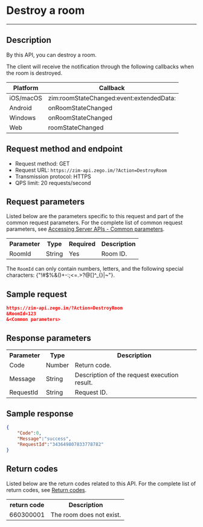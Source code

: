 # Destroy a room

- - -


## Description

By this API, you can destroy a room.

The client will receive the notification through the following callbacks when the room is destroyed.

| Platform    | Callback                                 |
|-------------|------------------------------------------|
| iOS/macOS   | zim:roomStateChanged:event:extendedData: |
| Android     | onRoomStateChanged                       |
| Windows     | onRoomStateChanged                       |
| Web         | roomStateChanged                         |



## Request method and endpoint

- Request method: GET
- Request URL: `https://zim-api.zego.im/?Action=DestroyRoom`
- Transmission protocol: HTTPS
- QPS limit: 20 requests/second

## Request parameters

Listed below are the parameters specific to this request and part of the common request parameters. For the complete list of common request parameters, see [Accessing Server APIs - Common parameters](../Accessing%20Server%20APIs.mdx#common-parameters).

<table>

<tbody><tr>
<th>Parameter</th>
<th>Type</th>
<th>Required</th>
<th>Description</th>
</tr>
<tr>
<td>RoomId</td>
<td>String</td>
<td>Yes</td>
<td>Room ID. </td>
</tr>
</tbody></table>

<Note title="Note">

The `RoomId` can only contain numbers, letters, and the following special characters: {"!#$%&()+-:;<=.>?@[]^_{}|~"}.
</Note>

## Sample request 

```json
https://zim-api.zego.im/?Action=DestroyRoom
&RoomId=123
&<Common parameters>
```

## Response parameters

<table>

<tbody><tr>
<th>Parameter</th>
<th>Type</th>
<th>Description</th>
</tr>
<tr>
<td>Code</td>
<td>Number</td>
<td>Return code. </td>
</tr>
<tr>
<td>Message</td>
<td>String</td>
<td>Description of the request execution result.</td>
</tr>
<tr>
<td>RequestId</td>
<td>String</td>
<td>Request ID. </td>
</tr>
</tbody></table>


## Sample response

```json
{
    "Code":0,
    "Message":"success",
    "RequestId":"343649807833778782"
}
```


## Return codes

Listed below are the return codes related to this API. For the complete list of return codes, see [Return codes](./../Return%20codes.mdx).

<table>

<tbody><tr>
<th>return code</th>
<th>Description</th>
</tr>
<tr>
<td>660300001</td>
<td>The room does not exist. </td>
</tr>
</tbody></table>
